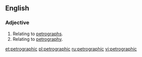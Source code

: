 ==English==

===Adjective===
{{en-adj|-}}

# Relating to [[petrograph]]s.
# Relating to [[petrography]].

[[et:petrographic]]
[[pl:petrographic]]
[[ru:petrographic]]
[[vi:petrographic]]